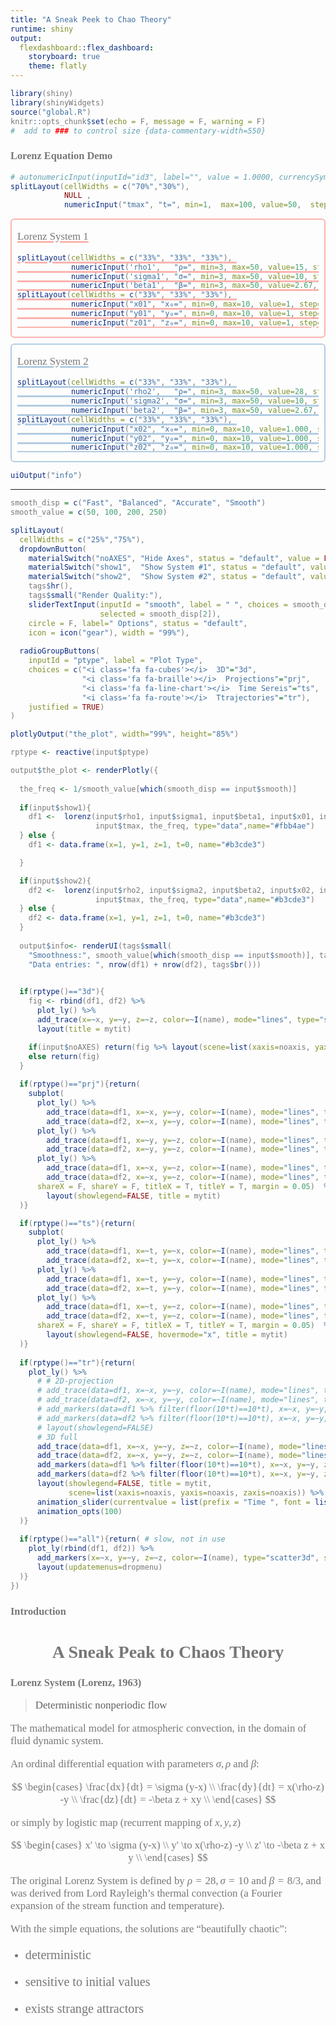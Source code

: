 ```yaml
---
title: "A Sneak Peek to Chao Theory"
runtime: shiny
output: 
  flexdashboard::flex_dashboard:
    storyboard: true
    theme: flatly
---
```


<style>
.storyboard-nav .sbframelist, .storyboard-nav .sbnext, .storyboard-nav .sbprev {height: 77px !important;}
.shiny-input-container:not(.shiny-input-container-inline) {width: 90% !important;}
.shiny-split-layout>div{overflow: hidden;}
body {font-family: Georgia,"Times New Roman",Times,serif; color: #777}
h1 {font-size: xxlarge; text-align: center;}
p, li {font-size: larger; text-align: left;}
.sbframe-commentary {width: 66% !important;}

.dropdown-menu {position:fixed; top:inherit; left:inherit; max-width:360px}
.form-group {margin-bottom: 3px;}
.input-box {position: relative; }
.form-control {display: block; border: 1px solid #d7d6d6; background: #fff; padding: 10px 10px 10px 30px;}
.control-label{position: relative; display: block; left: 5px; top: 20px; z-index: 9; font-style: italic; height: 1px}
label[for=ptype], div.form-group > br{display:none}
</style>

```r
library(shiny)
library(shinyWidgets)
source("global.R")
knitr::opts_chunk$set(echo = F, message = F, warning = F)
#  add to ### to control size {data-commentary-width=550}
```



### Lorenz Equation Demo {data-commentary-width=800}

```r
# autonumericInput(inputId="id3", label="", value = 1.0000, currencySymbol = "ρ=", decimalPlaces = 3)
splitLayout(cellWidths = c("70%","30%"), 
            NULL ,
            numericInput("tmax", "t=", min=1,  max=100, value=50,  step=1))
```


<div style="border-radius: 6px; border: 2px solid #fbb4ae; padding: 0px 9px; text-decoration: underline 3px #fbb4ae; margin: 9px 0px 9px">

Lorenz System 1

```r
splitLayout(cellWidths = c("33%", "33%", "33%"), 
            numericInput('rho1',   "ρ=", min=3, max=50, value=15, step=1),
            numericInput('sigma1', "σ=", min=3, max=50, value=10, step=1),
            numericInput('beta1',  "β=", min=3, max=50, value=2.67, step=1))
splitLayout(cellWidths = c("33%", "33%", "33%"), 
            numericInput("x01", "x₀=", min=0, max=10, value=1, step=0.001),
            numericInput("y01", "y₀=", min=0, max=10, value=1, step=0.001),
            numericInput("z01", "z₀=", min=0, max=10, value=1, step=0.001))
```

</div><div style="border-radius: 6px; border: 2px solid #b3cde3; padding: 0px 9px; text-decoration: underline 3px #b3cde3; margin-bottom: 9px;">

Lorenz System 2

```r
splitLayout(cellWidths = c("33%", "33%", "33%"), 
            numericInput('rho2',   "ρ=", min=3, max=50, value=28, step=1),
            numericInput('sigma2', "σ=", min=3, max=50, value=10, step=1),
            numericInput('beta2',  "β=", min=3, max=50, value=2.67, step=1))
splitLayout(cellWidths = c("33%", "33%", "33%"), 
            numericInput("x02", "x₀=", min=0, max=10, value=1.000, step=0.001),
            numericInput("y02", "y₀=", min=0, max=10, value=1.000, step=0.001),
            numericInput("z02", "z₀=", min=0, max=10, value=1.000, step=0.001))
```

</div>

```r
uiOutput("info")
```

***

```r
smooth_disp = c("Fast", "Balanced", "Accurate", "Smooth")
smooth_value = c(50, 100, 200, 250)

splitLayout(
  cellWidths = c("25%","75%"),
  dropdownButton(
    materialSwitch("noAXES", "Hide Axes", status = "default", value = FALSE, right = TRUE),
    materialSwitch("show1",  "Show System #1", status = "default", value = T, right=TRUE),
    materialSwitch("show2",  "Show System #2", status = "default", value = T, right=TRUE),
    tags$hr(),
    tags$small("Render Quality:"),
    sliderTextInput(inputId = "smooth", label = " ", choices = smooth_disp,
                    selected = smooth_disp[2]),
    circle = F, label=" Options", status = "default",
    icon = icon("gear"), width = "99%"),
    
  radioGroupButtons(
    inputId = "ptype", label = "Plot Type",
    choices = c("<i class='fa fa-cubes'></i>  3D"="3d",
                "<i class='fa fa-braille'></i>  Projections"="prj", 
                "<i class='fa fa-line-chart'></i>  Time Sereis"="ts",
                "<i class='fa fa-route'></i>  Ttrajectories"="tr"),
    justified = TRUE)
)

plotlyOutput("the_plot", width="99%", height="85%")

```

```r
rptype <- reactive(input$ptype)

output$the_plot <- renderPlotly({
  
  the_freq <- 1/smooth_value[which(smooth_disp == input$smooth)]
  
  if(input$show1){
    df1 <-  lorenz(input$rho1, input$sigma1, input$beta1, input$x01, input$y01, input$z01,
                   input$tmax, the_freq, type="data",name="#fbb4ae")
  } else {
    df1 <- data.frame(x=1, y=1, z=1, t=0, name="#b3cde3")

  }

  if(input$show2){
    df2 <-  lorenz(input$rho2, input$sigma2, input$beta2, input$x02, input$y02, input$z02,
                   input$tmax, the_freq, type="data",name="#b3cde3")
  } else {
    df2 <- data.frame(x=1, y=1, z=1, t=0, name="#b3cde3")
  }
  
  output$info<- renderUI(tags$small(
    "Smoothness:", smooth_value[which(smooth_disp == input$smooth)], tags$br(),
    "Data entries: ", nrow(df1) + nrow(df2), tags$br()))

  
  if(rptype()=="3d"){
    fig <- rbind(df1, df2) %>%
      plot_ly() %>%
      add_trace(x=~x, y=~y, z=~z, color=~I(name), mode="lines", type="scatter3d") %>%
      layout(title = mytit)

    if(input$noAXES) return(fig %>% layout(scene=list(xaxis=noaxis, yaxis=noaxis, zaxis=noaxis)))
    else return(fig)
  }
  
  if(rptype()=="prj"){return(
    subplot(
      plot_ly() %>%
        add_trace(data=df1, x=~x, y=~y, color=~I(name), mode="lines", type="scatter") %>%
        add_trace(data=df2, x=~x, y=~y, color=~I(name), mode="lines", type="scatter"),
      plot_ly() %>%
        add_trace(data=df1, x=~y, y=~z, color=~I(name), mode="lines", type="scatter") %>%
        add_trace(data=df2, x=~y, y=~z, color=~I(name), mode="lines", type="scatter"),
      plot_ly() %>%
        add_trace(data=df1, x=~x, y=~z, color=~I(name), mode="lines", type="scatter") %>%
        add_trace(data=df2, x=~x, y=~z, color=~I(name), mode="lines", type="scatter"),
      shareX = F, shareY = F, titleX = T, titleY = T, margin = 0.05)  %>%
        layout(showlegend=FALSE, title = mytit)
  )}

  if(rptype()=="ts"){return(
    subplot(
      plot_ly() %>%
        add_trace(data=df1, x=~t, y=~x, color=~I(name), mode="lines", type="scatter") %>%
        add_trace(data=df2, x=~t, y=~x, color=~I(name), mode="lines", type="scatter"),
      plot_ly() %>%
        add_trace(data=df1, x=~t, y=~y, color=~I(name), mode="lines", type="scatter") %>%
        add_trace(data=df2, x=~t, y=~y, color=~I(name), mode="lines", type="scatter"),
      plot_ly() %>%
        add_trace(data=df1, x=~t, y=~z, color=~I(name), mode="lines", type="scatter") %>%
        add_trace(data=df2, x=~t, y=~z, color=~I(name), mode="lines", type="scatter"),
      shareX = F, shareY = F, titleX = T, titleY = T, margin = 0.05)  %>%
        layout(showlegend=FALSE, hovermode="x", title = mytit)
  )}
  
  if(rptype()=="tr"){return(
    plot_ly() %>% 
      # # 2D-projection
      # add_trace(data=df1, x=~x, y=~y, color=~I(name), mode="lines", type="scatter") %>%
      # add_trace(data=df2, x=~x, y=~y, color=~I(name), mode="lines", type="scatter") %>%
      # add_markers(data=df1 %>% filter(floor(10*t)==10*t), x=~x, y=~y, frame=~t, marker=mstyle("cyan")) %>%
      # add_markers(data=df2 %>% filter(floor(10*t)==10*t), x=~x, y=~y, frame=~t, marker=mstyle("yellow")) %>%
      # layout(showlegend=FALSE)
      # 3D full
      add_trace(data=df1, x=~x, y=~y, z=~z, color=~I(name), mode="lines", type="scatter3d") %>%
      add_trace(data=df2, x=~x, y=~y, z=~z, color=~I(name), mode="lines", type="scatter3d") %>%
      add_markers(data=df1 %>% filter(floor(10*t)==10*t), x=~x, y=~y, z=~z, frame=~t, marker=mstyle("cyan",6)) %>%
      add_markers(data=df2 %>% filter(floor(10*t)==10*t), x=~x, y=~y, z=~z, frame=~t, marker=mstyle("yellow",6)) %>%
      layout(showlegend=FALSE, title = mytit, 
             scene=list(xaxis=noaxis, yaxis=noaxis, zaxis=noaxis)) %>%
      animation_slider(currentvalue = list(prefix = "Time ", font = list(color="red"))) %>%
      animation_opts(100)
  )}
  
  if(rptype()=="all"){return( # slow, not in use
    plot_ly(rbind(df1, df2)) %>%
      add_markers(x=~x, y=~y, z=~z, color=~I(name), type="scatter3d", size=I(3)) %>%
      layout(updatemenus=dropmenu)
  )}
})
```


### Introduction

<h1> A Sneak Peak to Chaos Theory</h1>

### Lorenz System (Lorenz, 1963)

> Deterministic nonperiodic flow

The mathematical model for atmospheric convection, in the domain of fluid dynamic system.

An ordinal differential equation with parameters $\sigma, \rho$ and $\beta$:

$$
\begin{cases} 
\frac{dx}{dt} = \sigma (y-x) \\
\frac{dy}{dt} = x(\rho-z) -y \\
\frac{dz}{dt} = -\beta z + xy \\
\end{cases}
$$

or simply by logistic map (recurrent mapping of $x,y,z$)

$$
\begin{cases} 
x' \to \sigma (y-x) \\
y' \to x(\rho-z) -y \\
z' \to  -\beta z + x y \\
\end{cases}
$$


The original Lorenz System is defined by $\rho=28, \sigma=10$ and $\beta= 8/3$, and was derived from Lord Rayleigh’s thermal convection (a Fourier expansion of the stream function and temperature).

With the simple equations, the solutions are "beautifully chaotic":

- deterministic

- sensitive to initial values

- exists strange attractors

